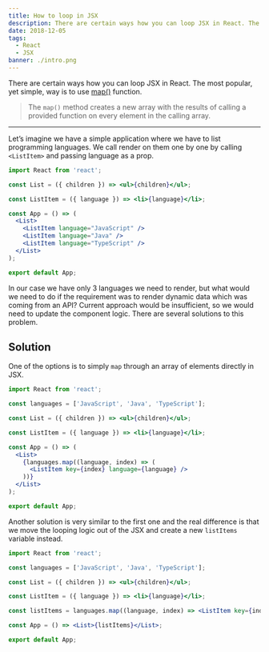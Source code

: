 ```yaml
---
title: How to loop in JSX
description: There are certain ways how you can loop JSX in React. The most popular, yet simple, way is to use map() function.
date: 2018-12-05
tags:
  - React
  - JSX
banner: ./intro.png
---
```


There are certain ways how you can loop JSX in React. The most popular, yet simple, way is to use [map()](https://developer.mozilla.org/en-US/docs/Web/JavaScript/Reference/Global_Objects/Array/map) function.

> The `map()` method creates a new array with the results of calling a provided function on every element in the calling array.

---

Let’s imagine we have a simple application where we have to list programming languages. We call render on them one by one by calling `<ListItem>` and passing language as a prop.

```jsx
import React from 'react';

const List = ({ children }) => <ul>{children}</ul>;

const ListItem = ({ language }) => <li>{language}</li>;

const App = () => (
  <List>
    <ListItem language="JavaScript" />
    <ListItem language="Java" />
    <ListItem language="TypeScript" />
  </List>
);

export default App;
```

In our case we have only 3 languages we need to render, but what would we need to do if the requirement was to render dynamic data which was coming from an API? Current approach would be insufficient, so we would need to update the component logic. There are several solutions to this problem.

## Solution

One of the options is to simply `map` through an array of elements directly in JSX.

```jsx
import React from 'react';

const languages = ['JavaScript', 'Java', 'TypeScript'];

const List = ({ children }) => <ul>{children}</ul>;

const ListItem = ({ language }) => <li>{language}</li>;

const App = () => (
  <List>
    {languages.map((language, index) => (
      <ListItem key={index} language={language} />
    ))}
  </List>
);

export default App;
```

Another solution is very similar to the first one and the real difference is that we move the looping logic out of the JSX and create a new `listItems` variable instead.

```jsx
import React from 'react';

const languages = ['JavaScript', 'Java', 'TypeScript'];

const List = ({ children }) => <ul>{children}</ul>;

const ListItem = ({ language }) => <li>{language}</li>;

const listItems = languages.map((language, index) => <ListItem key={index} language={language} />);

const App = () => <List>{listItems}</List>;

export default App;
```
